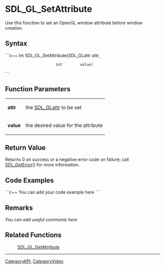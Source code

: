 <!-- pragma section-numbers off -->
<!-- pragma disable-camelcase -->

= SDL_GL_SetAttribute =
Use this function to set an OpenGL window attribute before window creation.


== Syntax ==
```c++
int SDL_GL_SetAttribute(SDL_GLattr attr,
                        int        value)
```

== Function Parameters ==
{|
|'''attr'''
|the [[SDL_GLattr]] to be set
|-
|'''value'''
|the desired value for the attribute
|}

== Return Value ==
Returns 0 on success or a negative error code on failure; call [[SDL_GetError]]() for more information.

== Code Examples ==
```c++
You can add your code example here
```

== Remarks ==
''You can add useful comments here''

== Related Functions ==
:[[SDL_GL_GetAttribute]]

----
[[CategoryAPI]], [[CategoryVideo]]
